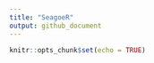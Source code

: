```yaml
---
title: "SeagoeR"
output: github_document
---
```


```r
knitr::opts_chunk$set(echo = TRUE)
```
